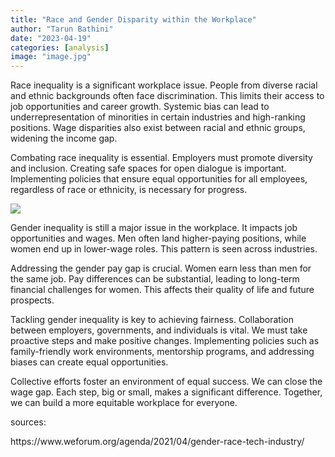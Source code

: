 ```yaml
---
title: "Race and Gender Disparity within the Workplace"
author: "Tarun Bathini"
date: "2023-04-19"
categories: [analysis]
image: "image.jpg"
---
```


Race inequality is a significant workplace issue. People from diverse racial and ethnic backgrounds often face discrimination. This limits their access to job opportunities and career growth. Systemic bias can lead to underrepresentation of minorities in certain industries and high-ranking positions. Wage disparities also exist between racial and ethnic groups, widening the income gap.

Combating race inequality is essential. Employers must promote diversity and inclusion. Creating safe spaces for open dialogue is important. Implementing policies that ensure equal opportunities for all employees, regardless of race or ethnicity, is necessary for progress.

![](images/image-720023615.png)

Gender inequality is still a major issue in the workplace. It impacts job opportunities and wages. Men often land higher-paying positions, while women end up in lower-wage roles. This pattern is seen across industries.

Addressing the gender pay gap is crucial. Women earn less than men for the same job. Pay differences can be substantial, leading to long-term financial challenges for women. This affects their quality of life and future prospects.

Tackling gender inequality is key to achieving fairness. Collaboration between employers, governments, and individuals is vital. We must take proactive steps and make positive changes. Implementing policies such as family-friendly work environments, mentorship programs, and addressing biases can create equal opportunities.

Collective efforts foster an environment of equal success. We can close the wage gap. Each step, big or small, makes a significant difference. Together, we can build a more equitable workplace for everyone.

sources:

https://www.weforum.org/agenda/2021/04/gender-race-tech-industry/
